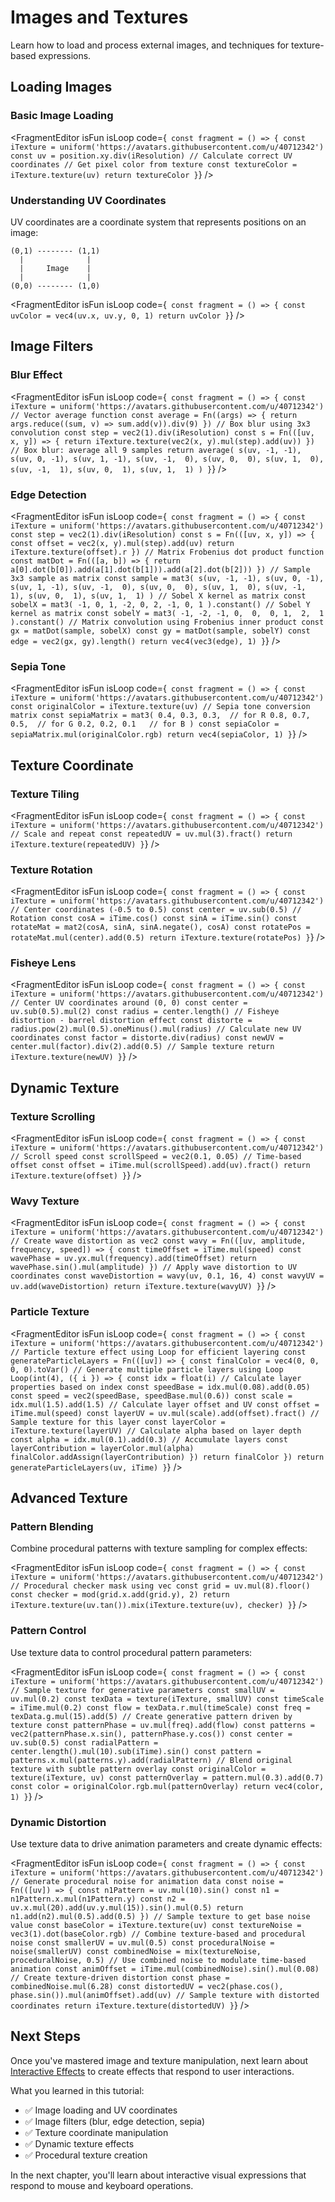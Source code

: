 
# Images and Textures

Learn how to load and process external images, and techniques for texture-based expressions.

## Loading Images

### Basic Image Loading

<FragmentEditor
        isFun
        isLoop
        code={`
const fragment = () => {
        const iTexture = uniform('https://avatars.githubusercontent.com/u/40712342')
        const uv = position.xy.div(iResolution) // Calculate correct UV coordinates
        // Get pixel color from texture
        const textureColor = iTexture.texture(uv)
        return textureColor
}`}
/>

### Understanding UV Coordinates

UV coordinates are a coordinate system that represents positions on an image:

```
(0,1) -------- (1,1)
  |              |
  |     Image    |
  |              |
(0,0) -------- (1,0)
```

<FragmentEditor
        isFun
        isLoop
        code={`
const fragment = () => {
        const uvColor = vec4(uv.x, uv.y, 0, 1)
        return uvColor
}`}
/>

## Image Filters

### Blur Effect

<FragmentEditor
        isFun
        isLoop
        code={`
const fragment = () => {
        const iTexture = uniform('https://avatars.githubusercontent.com/u/40712342')
        // Vector average function
        const average = Fn((args) => {
                return args.reduce((sum, v) => sum.add(v)).div(9)
        })
        // Box blur using 3x3 convolution
        const step = vec2(1).div(iResolution)
        const s = Fn(([uv, x, y]) => {
                return iTexture.texture(vec2(x, y).mul(step).add(uv))
        })
        // Box blur: average all 9 samples
        return average(
                s(uv, -1, -1), s(uv, 0, -1), s(uv, 1, -1),
                s(uv, -1,  0), s(uv, 0,  0), s(uv, 1,  0),
                s(uv, -1,  1), s(uv, 0,  1), s(uv, 1,  1)
        )
}`}
/>

### Edge Detection

<FragmentEditor
        isFun
        isLoop
        code={`
const fragment = () => {
        const iTexture = uniform('https://avatars.githubusercontent.com/u/40712342')
        const step = vec2(1).div(iResolution)
        const s = Fn(([uv, x, y]) => {
                const offset = vec2(x, y).mul(step).add(uv)
                return iTexture.texture(offset).r
        })
        // Matrix Frobenius dot product function
        const matDot = Fn(([a, b]) => {
                return a[0].dot(b[0]).add(a[1].dot(b[1])).add(a[2].dot(b[2]))
        })
        // Sample 3x3 sample as matrix
        const sample = mat3(
                s(uv, -1, -1), s(uv, 0, -1), s(uv, 1, -1),
                s(uv, -1,  0), s(uv, 0,  0), s(uv, 1,  0),
                s(uv, -1,  1), s(uv, 0,  1), s(uv, 1,  1)
        )
        // Sobel X kernel as matrix
        const sobelX = mat3(
                -1, 0, 1,
                -2, 0, 2,
                -1, 0, 1
        ).constant()
        // Sobel Y kernel as matrix
        const sobelY = mat3(
                -1, -2, -1,
                 0,  0,  0,
                 1,  2,  1
        ).constant()
        // Matrix convolution using Frobenius inner product
        const gx = matDot(sample, sobelX)
        const gy = matDot(sample, sobelY)
        const edge = vec2(gx, gy).length()
        return vec4(vec3(edge), 1)
}`}
/>

### Sepia Tone

<FragmentEditor
        isFun
        isLoop
        code={`
const fragment = () => {
        const iTexture = uniform('https://avatars.githubusercontent.com/u/40712342')
        const originalColor = iTexture.texture(uv)
        // Sepia tone conversion matrix
        const sepiaMatrix = mat3(
                0.4, 0.3, 0.3,  // for R
                0.8, 0.7, 0.5,  // for G
                0.2, 0.2, 0.1   // for B
        )
        const sepiaColor = sepiaMatrix.mul(originalColor.rgb)
        return vec4(sepiaColor, 1)
}`}
/>

## Texture Coordinate

### Texture Tiling

<FragmentEditor
        isFun
        isLoop
        code={`
const fragment = () => {
        const iTexture = uniform('https://avatars.githubusercontent.com/u/40712342')
        // Scale and repeat
        const repeatedUV = uv.mul(3).fract()
        return iTexture.texture(repeatedUV)
}`}
/>

### Texture Rotation

<FragmentEditor
        isFun
        isLoop
        code={`
const fragment = () => {
        const iTexture = uniform('https://avatars.githubusercontent.com/u/40712342')
        // Center coordinates (-0.5 to 0.5)
        const center = uv.sub(0.5)
        // Rotation
        const cosA = iTime.cos()
        const sinA = iTime.sin()
        const rotateMat = mat2(cosA, sinA, sinA.negate(), cosA)
        const rotatePos = rotateMat.mul(center).add(0.5)
        return iTexture.texture(rotatePos)
}`}
/>

### Fisheye Lens

<FragmentEditor
        isFun
        isLoop
        code={`
const fragment = () => {
        const iTexture = uniform('https://avatars.githubusercontent.com/u/40712342')
        // Center UV coordinates around (0, 0)
        const center = uv.sub(0.5).mul(2)
        const radius = center.length()
        // Fisheye distortion - barrel distortion effect
        const distorte = radius.pow(2).mul(0.5).oneMinus().mul(radius)
        // Calculate new UV coordinates
        const factor = distorte.div(radius)
        const newUV = center.mul(factor).div(2).add(0.5)
        // Sample texture
        return iTexture.texture(newUV)
}`}
/>

## Dynamic Texture

### Texture Scrolling

<FragmentEditor
        isFun
        isLoop
        code={`
const fragment = () => {
        const iTexture = uniform('https://avatars.githubusercontent.com/u/40712342')
        // Scroll speed
        const scrollSpeed = vec2(0.1, 0.05)
        // Time-based offset
        const offset = iTime.mul(scrollSpeed).add(uv).fract()
        return iTexture.texture(offset)
}`}
/>

### Wavy Texture

<FragmentEditor
        isFun
        isLoop
        code={`
const fragment = () => {
        const iTexture = uniform('https://avatars.githubusercontent.com/u/40712342')
        // Create wave distortion as vec2
        const wavy = Fn(([uv, amplitude, frequency, speed]) => {
                const timeOffset = iTime.mul(speed)
                const wavePhase = uv.yx.mul(frequency).add(timeOffset)
                return wavePhase.sin().mul(amplitude)
        })
        // Apply wave distortion to UV coordinates
        const waveDistortion = wavy(uv, 0.1, 16, 4)
        const wavyUV = uv.add(waveDistortion)
        return iTexture.texture(wavyUV)
}`}
/>

### Particle Texture

<FragmentEditor
        isFun
        isLoop
        code={`
const fragment = () => {
        const iTexture = uniform('https://avatars.githubusercontent.com/u/40712342')
        // Particle texture effect using Loop for efficient layering
        const generateParticleLayers = Fn(([uv]) => {
                const finalColor = vec4(0, 0, 0, 0).toVar()
                // Generate multiple particle layers using Loop
                Loop(int(4), ({ i }) => {
                        const idx = float(i)
                        // Calculate layer properties based on index
                        const speedBase = idx.mul(0.08).add(0.05)
                        const speed = vec2(speedBase, speedBase.mul(0.6))
                        const scale = idx.mul(1.5).add(1.5)
                        // Calculate layer offset and UV
                        const offset = iTime.mul(speed)
                        const layerUV = uv.mul(scale).add(offset).fract()
                        // Sample texture for this layer
                        const layerColor = iTexture.texture(layerUV)
                        // Calculate alpha based on layer depth
                        const alpha = idx.mul(0.1).add(0.3)
                        // Accumulate layers
                        const layerContribution = layerColor.mul(alpha)
                        finalColor.addAssign(layerContribution)
                })
                return finalColor
        })
        return generateParticleLayers(uv, iTime)
}`}
/>

## Advanced Texture

### Pattern Blending

Combine procedural patterns with texture sampling for complex effects:

<FragmentEditor
        isFun
        isLoop
        code={`
const fragment = () => {
        const iTexture = uniform('https://avatars.githubusercontent.com/u/40712342')
        // Procedural checker mask using vec
        const grid = uv.mul(8).floor()
        const checker = mod(grid.x.add(grid.y), 2)
        return iTexture.texture(uv.tan()).mix(iTexture.texture(uv), checker)
}`}
/>

### Pattern Control

Use texture data to control procedural pattern parameters:

<FragmentEditor
        isFun
        isLoop
        code={`
const fragment = () => {
        const iTexture = uniform('https://avatars.githubusercontent.com/u/40712342')
        // Sample texture for generative parameters
        const smallUV = uv.mul(0.2)
        const texData = texture(iTexture, smallUV)
        const timeScale = iTime.mul(0.2)
        const flow = texData.r.mul(timeScale)
        const freq = texData.g.mul(15).add(5)
        // Create generative pattern driven by texture
        const patternPhase = uv.mul(freq).add(flow)
        const patterns = vec2(patternPhase.x.sin(), patternPhase.y.cos())
        const center = uv.sub(0.5)
        const radialPattern = center.length().mul(10).sub(iTime).sin()
        const pattern = patterns.x.mul(patterns.y).add(radialPattern)
        // Blend original texture with subtle pattern overlay
        const originalColor = texture(iTexture, uv)
        const patternOverlay = pattern.mul(0.3).add(0.7)
        const color = originalColor.rgb.mul(patternOverlay)
        return vec4(color, 1)
}`}
/>

### Dynamic Distortion

Use texture data to drive animation parameters and create dynamic effects:

<FragmentEditor
        isFun
        isLoop
        code={`
const fragment = () => {
        const iTexture = uniform('https://avatars.githubusercontent.com/u/40712342')
        // Generate procedural noise for animation data
        const noise = Fn(([uv]) => {
                const n1Pattern = uv.mul(10).sin()
                const n1 = n1Pattern.x.mul(n1Pattern.y)
                const n2 = uv.x.mul(20).add(uv.y.mul(15)).sin().mul(0.5)
                return n1.add(n2).mul(0.5).add(0.5)
        })
        // Sample texture to get base noise value
        const baseColor = iTexture.texture(uv)
        const textureNoise = vec3(1).dot(baseColor.rgb)
        // Combine texture-based and procedural noise
        const smallerUV = uv.mul(0.5)
        const proceduralNoise = noise(smallerUV)
        const combinedNoise = mix(textureNoise, proceduralNoise, 0.5)
        // Use combined noise to modulate time-based animation
        const animOffset = iTime.mul(combinedNoise).sin().mul(0.08)
        // Create texture-driven distortion
        const phase = combinedNoise.mul(6.28)
        const distortedUV = vec2(phase.cos(), phase.sin()).mul(animOffset).add(uv)
        // Sample texture with distorted coordinates
        return iTexture.texture(distortedUV)
}`}
/>

## Next Steps

Once you've mastered image and texture manipulation, next learn about [Interactive Effects](06-interactive-effects.mdx) to create effects that respond to user interactions.

What you learned in this tutorial:

- ✅ Image loading and UV coordinates
- ✅ Image filters (blur, edge detection, sepia)
- ✅ Texture coordinate manipulation
- ✅ Dynamic texture effects
- ✅ Procedural texture creation

In the next chapter, you'll learn about interactive visual expressions that respond to mouse and keyboard operations.
